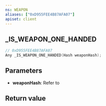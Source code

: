 ```yaml
---
ns: WEAPON
aliases: ["0xD955FEE4B87AFA07"]
apiset: client
---
```

## _IS_WEAPON_ONE_HANDED

```c
// 0xD955FEE4B87AFA07
Any _IS_WEAPON_ONE_HANDED(Hash weaponHash);
```


## Parameters
* **weaponHash**: Refer to <EmbeddedEnum name="eWeaponHash" />

## Return value
